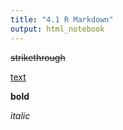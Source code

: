 ```yaml
---
title: "4.1 R Markdown"
output: html_notebook
---
```


~~strikethrough~~

[text](https://link.com)

**bold** 

*italic*



